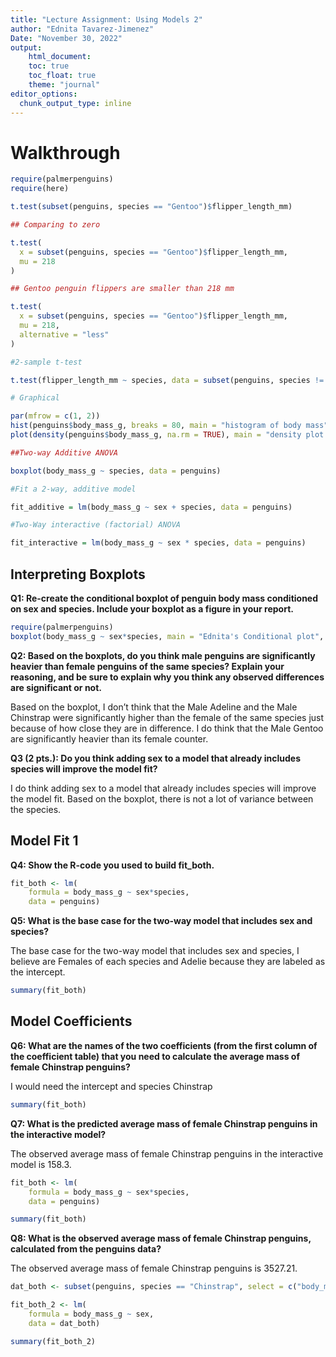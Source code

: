 ```yaml
---
title: "Lecture Assignment: Using Models 2"
author: "Ednita Tavarez-Jimenez"
Date: "November 30, 2022"
output: 
    html_document:
    toc: true
    toc_float: true
    theme: "journal"
editor_options: 
  chunk_output_type: inline
---
```


# Walkthrough
```r
require(palmerpenguins)
require(here)

t.test(subset(penguins, species == "Gentoo")$flipper_length_mm)
```


```r
## Comparing to zero

t.test(
  x = subset(penguins, species == "Gentoo")$flipper_length_mm,
  mu = 218
)
```


```r
## Gentoo penguin flippers are smaller than 218 mm

t.test(
  x = subset(penguins, species == "Gentoo")$flipper_length_mm,
  mu = 218,
  alternative = "less"
)
```


```r
#2-sample t-test 

t.test(flipper_length_mm ~ species, data = subset(penguins, species != "Chinstrap"))
```

```r
# Graphical 

par(mfrow = c(1, 2))
hist(penguins$body_mass_g, breaks = 80, main = "histogram of body mass", xlab = "body mass (g)")
plot(density(penguins$body_mass_g, na.rm = TRUE), main = "density plot of body mass")
```

```r
##Two-way Additive ANOVA

boxplot(body_mass_g ~ species, data = penguins)
```
```r
#Fit a 2-way, additive model

fit_additive = lm(body_mass_g ~ sex + species, data = penguins)
```


```r
#Two-Way interactive (factorial) ANOVA

fit_interactive = lm(body_mass_g ~ sex * species, data = penguins)
```



## Interpreting Boxplots


**Q1: Re-create the conditional boxplot of penguin body mass conditioned on sex and species. Include your boxplot as a figure in your report.**

```r
require(palmerpenguins)
boxplot(body_mass_g ~ sex*species, main = "Ednita's Conditional plot", xlab = "Sex", ylab = "Body Mass (g)", data = penguins, col = "pink",  names = c("Female \n Adeline", "Male \n Adeline", "Female \n Chinstrap", "Male \n Chinstrap", "Female \n Gentoo", "Male \n Gentoo"), las = 2)
```

**Q2: Based on the boxplots, do you think male penguins are significantly heavier than female penguins of the same species? Explain your reasoning, and be sure to explain why you think any observed differences are significant or not.**

Based on the boxplot, I don't think that the Male Adeline and the Male Chinstrap were significantly higher than the female of the same species just because of how close they are in difference. I do think that the Male Gentoo are significantly heavier than its female counter. 

**Q3 (2 pts.): Do you think adding sex to a model that already includes species will improve the model fit?**

I do think adding sex to a model that already includes species will improve the model fit. Based on the boxplot, there is not a lot of variance between the species. 

## Model Fit 1

**Q4: Show the R-code you used to build fit_both.**

```r
fit_both <- lm(
    formula = body_mass_g ~ sex*species,
    data = penguins)
```

**Q5: What is the base case for the two-way model that includes sex and species?**

The base case for the two-way model that includes sex and species, I believe are Females of each species and Adelie because they are labeled as the intercept.

```r
summary(fit_both)
```


## Model Coefficients

**Q6: What are the names of the two coefficients (from the first column of the coefficient table) that you need to calculate the average mass of female Chinstrap penguins?**

I would need the intercept and species Chinstrap

```r
summary(fit_both)
```


**Q7: What is the predicted average mass of female Chinstrap penguins in the interactive model?**

The observed average mass of female Chinstrap penguins in the interactive model is 158.3.

```r

fit_both <- lm(
    formula = body_mass_g ~ sex*species,
    data = penguins)

summary(fit_both)
```
**Q8: What is the observed average mass of female Chinstrap penguins, calculated from the penguins data?**

The observed average mass of female Chinstrap penguins is 3527.21.
```r
dat_both <- subset(penguins, species == "Chinstrap", select = c("body_mass_g","sex"))

fit_both_2 <- lm(
    formula = body_mass_g ~ sex,
    data = dat_both)

summary(fit_both_2)
```


